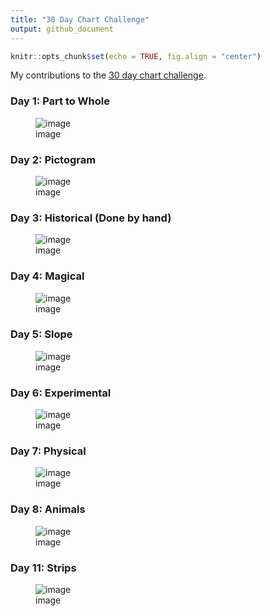 ```yaml
---
title: "30 Day Chart Challenge"
output: github_document
---
```


```r
knitr::opts_chunk$set(echo = TRUE, fig.align = "center")
```

My contributions to the [30 day chart challenge](https://github.com/Z3tt/30DayChartChallenge_2021).  

### Day 1: Part to Whole    
![image](day01 - part to whole/day01_part_to_whole.png)  

### Day 2: Pictogram   
![image](day02 - pictogram/day02_pictogram.png)

### Day 3: Historical (Done by hand)   
![image](day03 - historical/day03_historical.jpg)

### Day 4: Magical    
![image](day04 - magical/day04_magical.png)  

### Day 5: Slope   
![image](day05 - slope/day05_slope.png)  

### Day 6: Experimental   
![image](day06 - experimental/day06_experiemental.jpg)  

### Day 7: Physical   
![image](day07 - physical/day07_physical.png)  



### Day 8: Animals   
![image](day08 - animal/day08_animal.png)  


### Day 11: Strips   
![image](day11 - strips/day11_strips.png) 
















